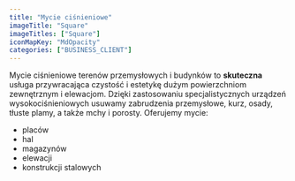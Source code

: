 ```yaml
---
title: "Mycie ciśnieniowe"
imageTitle: "Square"
imageTitles: ["Square"]
iconMapKey: "MdOpacity"
categories: ["BUSINESS_CLIENT"]
---
```


Mycie ciśnieniowe terenów przemysłowych i&nbsp;budynków to **skuteczna** usługa przywracająca czystość i&nbsp;estetykę dużym powierzchniom zewnętrznym i&nbsp;elewacjom. Dzięki zastosowaniu specjalistycznych urządzeń wysokociśnieniowych usuwamy zabrudzenia przemysłowe, kurz, osady, tłuste plamy, a&nbsp;także mchy i&nbsp;porosty.
Oferujemy mycie:

- placów
- hal
- magazynów
- elewacji
- konstrukcji stalowych
